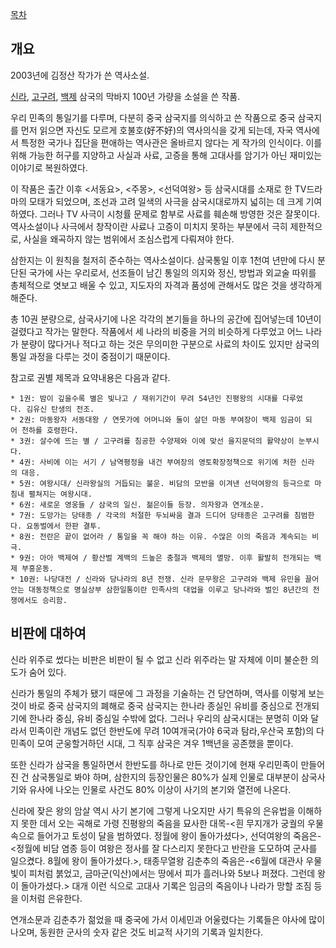 [[목차]]

== 개요 ==
2003년에 김정산 작가가 쓴 역사소설. 

[[신라]], [[고구려]], [[백제]] 삼국의 막바지 100년 가량을 소설을 쓴 작품.

우리 민족의 통일기를 다루며, 다분히 중국 삼국지를 의식하고 쓴 작품으로 중국 삼국지를 먼저 읽으면 자신도 모르게 호불호(好不好)의 역사의식을 갖게 되는데, 자국 역사에서 특정한 국가나 집단을 편애하는 역사관은 올바르지 않다는 게 작가의 인식이다. 이를 위해 가능한 허구를 지양하고 사실과 사료, 고증을 통해 고대사를 암기가 아닌 재미있는 이야기로 복원하였다.

이 작품은 출간 이후 <서동요>, <주몽>, <선덕여왕> 등 삼국시대를 소재로 한 TV드라마의 모태가 되었으며, 조선과 고려 일색의 사극을 삼국시대로까지 넓히는 데 크게 기여하였다. 그러나 TV 사극이 시청률 문제로 함부로 사료를 훼손해 방영한 것은 잘못이다. 역사소설이나 사극에서 창작이란 사료나 고증이 미치지 못하는 부분에서 극히 제한적으로, 사실을 왜곡하지 않는 범위에서 조심스럽게 다뤄져야 한다.

삼한지는 이 원칙을 철저히 준수하는 역사소설이다. 삼국통일 이후 1천여 년만에 다시 분단된 국가에 사는 우리로서, 선조들이 남긴 통일의 의지와 정신, 방법과 외교술 따위를 총체적으로 엿보고 배울 수 있고, 지도자의 자격과 품성에 관해서도 많은 것을 생각하게 해준다.  

총 10권 분량으로, 삼국사기에 나온 각각의 본기들을 하나의 공간에 집어넣는데 10년이 걸렸다고 작가는 말한다. 작품에서 세 나라의 비중을 거의 비슷하게 다루었고 어느 나라가 분량이 많다거나 적다고 하는 것은 무의미한 구분으로 사료의 차이도 있지만 삼국의 통일 과정을 다루는 것이 중점이기 때문이다.

참고로 권별 제목과 요약내용은 다음과 같다. 

 * 1권: 밤이 깊을수록 별은 빛나고 / 재위기간이 무려 54년인 진평왕의 시대를 다루었다. 김유신 탄생의 전조.
 * 2권: 마동왕자 서동대왕 / 연못가에 어머니와 둘이 살던 마동 부여장이 백제 임금이 되어 천하를 호령한다.
 * 3권: 살수에 뜨는 별 / 고구려를 침공한 수양제와 이에 맞선 을지문덕의 활약상이 눈부시다.
 * 4권: 사비에 이는 서기 / 남역평정을 내건 부여장의 영토확장정책으로 위기에 처한 신라의 대응. 
 * 5권: 여왕시대/ 신라왕실의 거듭되는 불운. 비담의 모반을 이겨낸 선덕여왕의 등극으로 마침내 펼쳐지는 여왕시대.
 * 6권: 새로운 영웅들 / 삼국의 일신. 젊은이들 등장. 의자왕과 연개소문. 
 * 7권: 도망가는 당태종 / 각국의 처절한 두뇌싸움 결과 드디어 당태종은 고구려를 침범한다. 요동벌에서 한판 결투.
 * 8권: 전란은 끝이 없어라 / 통일을 꼭 해야 하는 이유. 수많은 이의 죽음과 계속되는 비극.    
 * 9권: 아아 백제여 / 황산벌 계백의 드높은 충절과 백제의 멸망. 이후 활발히 전개되는 백제 부흥운동.
 * 10권: 나당대전 / 신라와 당나라의 8년 전쟁. 신라 문무왕은 고구려와 백제 유민을 끌어안는 대동정책으로 명실상부 삼한일통이란 민족사의 대업을 이루고 당나라와 벌인 8년간의 전쟁에서도 승리함.  

== 비판에 대하여 ==
신라 위주로 썼다는 비판은 비판이 될 수 없고 신라 위주라는 말 자체에 이미 불순한 의도가 숨어 있다. 

신라가 통일의 주체가 됐기 때문에 그 과정을 기술하는 건 당연하며, 역사를 이렇게 보는 것이 바로 중국 삼국지의 폐해로 중국 삼국지는 한나라 종실인 유비를 중심으로 전개되기에 한나라 중심, 유비 중심일 수밖에 없다. 그러나 우리의 삼국시대는 분명히 이와 달라서 민족이란 개념도 없던 한반도에 무려 10여개국(가야 6국과 탐라,우산국 포함)의 다민족이 모여 군웅할거하던 시대, 그 직후 삼국은 겨우 1백년을 공존했을 뿐이다.

또한 신라가 삼국을 통일하면서 한반도를 하나로 만든 것이기에 현재 우리민족이 만들어진 건 삼국통일로 봐야 하며, 삼한지의 등장인물은 80%가 실제 인물로 대부분이 삼국사기와 유사에 나오는 인물로 사건도 80% 이상이 사기의 본기와 열전에 나온다.

신라에 잦은 왕의 암살 역시 사기 본기에 그렇게 나오지만 사기 특유의 은유법을 이해하지 못한 데서 오는 곡해로 가령 진평왕의 죽음을 묘사한 대목-<흰 무지개가 궁궐의 우물 속으로 들어가고 토성이 달을 범하였다. 정월에 왕이 돌아가셨다>, 선덕여왕의 죽음은-<정월에 비담 염종 등이 여왕은 정사를 잘 다스리지 못한다고 반란을 도모하여 군사를 일으켰다. 8월에 왕이 돌아가셨다.>, 태종무열왕 김춘추의 죽음은-<6월에 대관사 우물 빛이 피처럼 붉었고, 금마군(익산)에서는 땅에서 피가 흘러나와 5보나 퍼졌다. 그런데 왕이 돌아가셨다.> 대개 이런 식으로 고대사 기록은 임금의 죽음이나 나라가 망할 조짐 등을 이처럼 은유한다.  

연개소문과 김춘추가 젊었을 때 중국에 가서 이세민과 어울렸다는 기록들은 야사에 많이 나오며, 동원한 군사의 숫자 같은 것도 비교적 사기의 기록과 일치한다.
